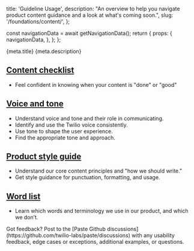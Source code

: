   title: 'Guideline Usage',
  description: "An overview to help you navigate product content guidance and a look at what's coming soon.",
  slug: '/foundations/content/',
};




  const navigationData = await getNavigationData();
  return {
    props: {
      navigationData,
    },
  };
};

<PageHeader>
  <PageHeaderDetails>
    <PageHeaderHeading>{meta.title}</PageHeaderHeading>
    <PageHeaderParagraph>{meta.description}</PageHeaderParagraph>
  </PageHeaderDetails>
  <PageHeaderSeparator>
    <Separator orientation="horizontal"/>
  </PageHeaderSeparator>
</PageHeader>

<contentwrapper>

<PageAside data={mdxHeadings} />

<content>


## [Content checklist](/foundations/content/content-checklist)

- Feel confident in knowing when your content is "done" or "good"


## [Voice and tone](/foundations/content/voice-and-tone)

- Understand voice and tone and their role in communicating.
- Identify and use the Twilio voice consistently.
- Use tone to shape the user experience.
- Find the appropriate tone and approach.

## [Product style guide](/foundations/content/product-style-guide)

- Understand our core content principles and "how we should write."
- Get style guidance for punctuation, formatting, and usage.

## [Word list](/foundations/content/word-list)

- Learn which words and terminology we use in our product, and which we don’t.


<Callout variant="neutral" marginY="space70">
  <CalloutHeading as="h3">Got feedback?</CalloutHeading>
  <CalloutText>
    Post to the [Paste Github discussions](https://github.com/twilio-labs/paste/discussions) with any usability feedback, edge cases or exceptions, additional examples, or questions.
    </CalloutText>

</Callout>

</content>
</contentwrapper>
